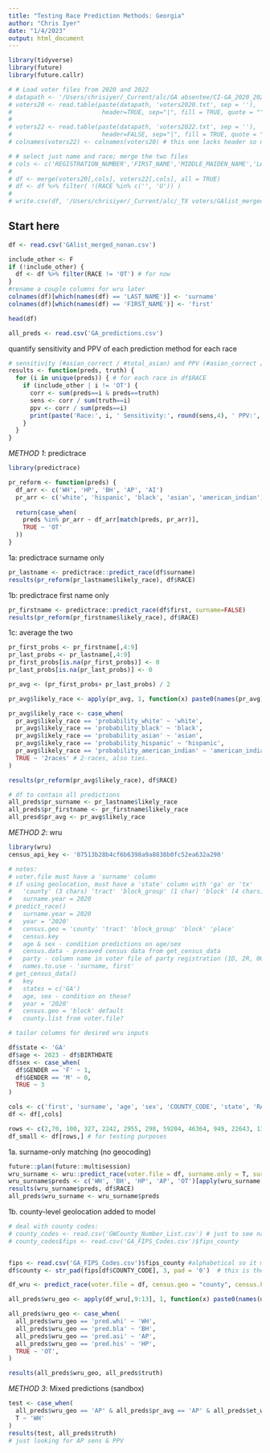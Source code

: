 ```yaml
---
title: "Testing Race Prediction Methods: Georgia"
author: "Chris Iyer"
date: "1/4/2023"
output: html_document
---
```


```r
library(tidyverse)
library(future)
library(future.callr)
```

```r
# # Load voter files from 2020 and 2022
# datapath <- '/Users/chrisiyer/_Current/alc/GA absentee/CI-GA_2020_2022_Elections/data/'
# voters20 <- read.table(paste(datapath, 'voters2020.txt', sep = ''),
#                         header=TRUE, sep="|", fill = TRUE, quote = "")
# 
# voters22 <- read.table(paste(datapath, 'voters2022.txt', sep = ''),
#                         header=FALSE, sep="|", fill = TRUE, quote = "")
# colnames(voters22) <- colnames(voters20) # this one lacks header so need to add
```

```r
# # select just name and race; merge the two files
# cols <- c('REGISTRATION_NUMBER','FIRST_NAME','MIDDLE_MAIDEN_NAME','LAST_NAME', 'RACE', 'GENDER', 'BIRTHDATE', 'COUNTY_CODE', 'COUNTY_PRECINCT_ID', 'RESIDENCE_HOUSE_NUMBER', 'RESIDENCE_STREET_NAME', 'RESIDENCE_CITY', 'RESIDENCE_ZIPCODE')
# 
# df <- merge(voters20[,cols], voters22[,cols], all = TRUE)
# df <- df %>% filter( !(RACE %in% c('', 'U')) )
# 
# write.csv(df, '/Users/chrisiyer/_Current/alc/_TX voters/GAlist_merged_cut.csv')
```

## Start here
```r
df <- read.csv('GAlist_merged_nonan.csv')

include_other <- F
if (!include_other) {
  df <- df %>% filter(RACE != 'OT') # for now
}
#rename a couple columns for wru later
colnames(df)[which(names(df) == 'LAST_NAME')] <- 'surname'
colnames(df)[which(names(df) == 'FIRST_NAME')] <- 'first'

head(df)
```

```r
all_preds <- read.csv('GA_predictions.csv')
```



quantify sensitivity and PPV of each prediction method for each race
```r
# sensitivity (#asian_correct / #total_asian) and PPV (#asian_correct / #total_pred_asian)
results <- function(preds, truth) {
  for (i in unique(preds)) { # for each race in df$RACE
    if (include_other | i != 'OT') {
      corr <- sum(preds==i & preds==truth)
      sens <- corr / sum(truth==i)
      ppv <- corr / sum(preds==i)
      print(paste('Race:', i, ' Sensitivity:', round(sens,4), ' PPV:', round(ppv, 4)))
    }
  }
}
```


*METHOD 1*: predictrace
```r
library(predictrace)
```

```r
pr_reform <- function(preds) {
  df_arr <- c('WH', 'HP', 'BH', 'AP', 'AI')
  pr_arr <- c('white', 'hispanic', 'black', 'asian', 'american_indian') # also gives "2 races", NA, and double-combinations (OTHER)
  
  return(case_when(
    preds %in% pr_arr ~ df_arr[match(preds, pr_arr)],
    TRUE ~ 'OT'
  ))
}
```

1a: predictrace surname only
```r
pr_lastname <- predictrace::predict_race(df$surname)
results(pr_reform(pr_lastname$likely_race), df$RACE)
```

1b: predictrace first name only
```r
pr_firstname <- predictrace::predict_race(df$first, surname=FALSE)
results(pr_reform(pr_firstname$likely_race), df$RACE)
```

1c: average the two

```r
pr_first_probs <- pr_firstname[,4:9]
pr_last_probs <- pr_lastname[,4:9]
pr_first_probs[is.na(pr_first_probs)] <- 0
pr_last_probs[is.na(pr_last_probs)] <- 0

pr_avg <- (pr_first_probs+ pr_last_probs) / 2

pr_avg$likely_race <- apply(pr_avg, 1, function(x) paste0(names(pr_avg)[x == max(x)], collapse = '_'))

pr_avg$likely_race <- case_when(
  pr_avg$likely_race == 'probability_white' ~ 'white',
  pr_avg$likely_race == 'probability_black' ~ 'black',
  pr_avg$likely_race == 'probability_asian' ~ 'asian',
  pr_avg$likely_race == 'probability_hispanic' ~ 'hispanic',
  pr_avg$likely_race == 'probability_american_indian' ~ 'american_indian',
  TRUE ~ '2races' # 2-races, also ties.
)
```

```r
results(pr_reform(pr_avg$likely_race), df$RACE)
```

```r
# df to contain all predictions
all_preds$pr_surname <- pr_lastname$likely_race
all_preds$pr_firstname <- pr_firstname$likely_race
all_presd$pr_avg <- pr_avg$likely_race
```

*METHOD 2*: wru
```r
library(wru)
census_api_key <- '07513b28b4cf6b6398a9a8838b0fc52ea632a290'

# notes:
# voter.file must have a 'surname' column
# if using geolocation, must have a 'state' column with 'ga' or 'tx'
#   'county' (3 chars) 'tract' 'block_group' (1 char) 'block' (4 chars) 'place' (5 chars)
#   surname.year = 2020
# predict_race()
#   surname.year = 2020
#   year = '2020'
#   census.geo = 'county' 'tract' 'block_group' 'block' 'place'
#   census.key
#   age & sex - condition predictions on age/sex
#   census.data - presaved census data from get_census_data
#   party - column name in voter file of party registration (1D, 2R, 0O)
#   names.to.use - 'surname, first' 
# get_census_data()
#   key
#   states = c('GA')
#   age, sex - condition on these? 
#   year = '2020'
#   census.geo = 'block' default
#   county.list from voter.file?
```

```r
# tailor columns for desired wru inputs

df$state <- 'GA'
df$age <- 2023 - df$BIRTHDATE
df$sex <- case_when(
  df$GENDER == 'F' ~ 1,
  df$GENDER == 'M' ~ 0,
  TRUE ~ 3
)

cols <- c('first', 'surname', 'age', 'sex', 'COUNTY_CODE', 'state', 'RACE')
df <- df[,cols]
```

```r
rows <- c(2,70, 100, 327, 2242, 2955, 298, 59204, 46364, 949, 22643, 11264, 3114, 15856)
df_small <- df[rows,] # for testing purposes
```

1a. surname-only matching (no geocoding)
```r
future::plan(future::multisession)
wru_surname <- wru::predict_race(voter.file = df, surname.only = T, surname.year = '2020')
wru_surname$preds <- c('WH', 'BH', 'HP', 'AP', 'OT')[apply(wru_surname[,20:24], 1, which.max)]
results(wru_surname$preds, df$RACE)
all_preds$wru_surname <- wru_surname$preds
```


1b. county-level geolocation added to model
```r
# deal with county codes:
# county_codes <- read.csv('GWCounty_Number_List.csv') # just to see names
# county_codes$fips <- read.csv('GA_FIPS_Codes.csv')$fips_county 


fips <- read.csv('GA_FIPS_Codes.csv')$fips_county #alphabetical so it matches
df$county <- str_pad(fips[df$COUNTY_CODE], 3, pad = '0')  # this is the FIPS county. just named 'county' b/c wru wants that

```

```r
df_wru <- predict_race(voter.file = df, census.geo = "county", census.key = census_api_key)

all_preds$wru_geo <- apply(df_wru[,9:13], 1, function(x) paste0(names(df_wru[,9:13])[x == max(x)], collapse = '_'))

all_preds$wru_geo <- case_when(
  all_preds$wru_geo == 'pred.whi' ~ 'WH',
  all_preds$wru_geo == 'pred.bla' ~ 'BH',
  all_preds$wru_geo == 'pred.asi' ~ 'AP',
  all_preds$wru_geo == 'pred.his' ~ 'HP',
  TRUE ~ 'OT',
)
```
```r
results(all_preds$wru_geo, all_preds$truth)
```

*METHOD 3*: Mixed predictions (sandbox)
```r
test <- case_when(
  all_preds$wru_geo == 'AP' & all_preds$pr_avg == 'AP' & all_preds$et_wiki_full == 'AP' ~ 'AP',
  T ~ 'WH'
)
results(test, all_preds$truth)
# just looking for AP sens & PPV 
```



